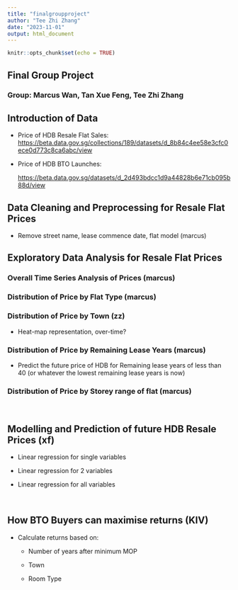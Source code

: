 ```yaml
---
title: "finalgroupproject"
author: "Tee Zhi Zhang"
date: "2023-11-01"
output: html_document
---
```


```r
knitr::opts_chunk$set(echo = TRUE)
```

## Final Group Project

### Group: Marcus Wan, Tan Xue Feng, Tee Zhi Zhang

## Introduction of Data

-   Price of HDB Resale Flat Sales: <https://beta.data.gov.sg/collections/189/datasets/d_8b84c4ee58e3cfc0ece0d773c8ca6abc/view>

-   Price of HDB BTO Launches:

    <https://beta.data.gov.sg/datasets/d_2d493bdcc1d9a44828b6e71cb095b88d/view> 

## Data Cleaning and Preprocessing for Resale Flat Prices

-   Remove street name, lease commence date, flat model (marcus)

## Exploratory Data Analysis for Resale Flat Prices

### Overall Time Series Analysis of Prices (marcus)

### Distribution of Price by Flat Type (marcus)

### Distribution of Price by Town (zz)

-   Heat-map representation, over-time?

### Distribution of Price by Remaining Lease Years (marcus)

-   Predict the future price of HDB for Remaining lease years of less than 40 (or whatever the lowest remaining lease years is now)

### Distribution of Price by Storey range of flat (marcus)

\

## Modelling and Prediction of future HDB Resale Prices (xf)

-   Linear regression for single variables

-   Linear regression for 2 variables

-   Linear regression for all variables

\

## How BTO Buyers can maximise returns (KIV)

-   Calculate returns based on:

    -   Number of years after minimum MOP

    -   Town

    -   Room Type
